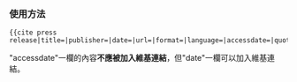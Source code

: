 {{esoteric}}
<!-- EDIT TEMPLATE DOCUMENTATION BELOW THIS LINE -->
{{Citation Style documentation/cs1}}
===使用方法===
<pre>{{cite press release|title=|publisher=|date=|url=|format=|language=|accessdate=|quote=}}</pre>

"accessdate"一欄的內容'''不應被加入維基連結'''，但"date"一欄可以加入維基連結。
<includeonly>
<!-- ADD CATEGORIES BELOW THIS LINE -->
[[Category:引用模板|{{PAGENAME}}]]
[[Category:使用了分析程序的模板|{{PAGENAME}}]]
</includeonly>